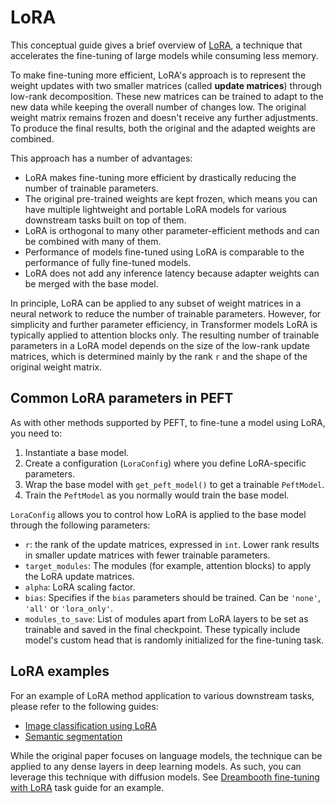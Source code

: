 <!--Copyright 2023 The HuggingFace Team. All rights reserved.

Licensed under the Apache License, Version 2.0 (the "License"); you may not use this file except in compliance with
the License. You may obtain a copy of the License at

http://www.apache.org/licenses/LICENSE-2.0

Unless required by applicable law or agreed to in writing, software distributed under the License is distributed on
an "AS IS" BASIS, WITHOUT WARRANTIES OR CONDITIONS OF ANY KIND, either express or implied. See the License for the
specific language governing permissions and limitations under the License.
-->

# LoRA 

This conceptual guide gives a brief overview of [LoRA](https://arxiv.org/abs/2106.09685), a technique that accelerates 
the fine-tuning of large models while consuming less memory. 

To make fine-tuning more efficient, LoRA's approach is to represent the weight updates with two smaller 
matrices (called **update matrices**) through low-rank decomposition. These new matrices can be trained to adapt to the 
new data while keeping the overall number of changes low. The original weight matrix remains frozen and doesn't receive 
any further adjustments. To produce the final results, both the original and the adapted weights are combined.

This approach has a number of advantages: 

* LoRA makes fine-tuning more efficient by drastically reducing the number of trainable parameters.
* The original pre-trained weights are kept frozen, which means you can have multiple lightweight and portable LoRA models for various downstream tasks built on top of them.
* LoRA is orthogonal to many other parameter-efficient methods and can be combined with many of them.
* Performance of models fine-tuned using LoRA is comparable to the performance of fully fine-tuned models.
* LoRA does not add any inference latency because adapter weights can be merged with the base model.

In principle, LoRA can be applied to any subset of weight matrices in a neural network to reduce the number of trainable 
parameters. However, for simplicity and further parameter efficiency, in Transformer models LoRA is typically applied to 
attention blocks only. The resulting number of trainable parameters in a LoRA model depends on the size of the low-rank 
update matrices, which is determined mainly by the rank `r` and the shape of the original weight matrix.

## Common LoRA parameters in PEFT

As with other methods supported by PEFT, to fine-tune a model using LoRA, you need to:

1. Instantiate a base model.
2. Create a configuration (`LoraConfig`) where you define LoRA-specific parameters.
3. Wrap the base model with `get_peft_model()` to get a trainable `PeftModel`.
4. Train the `PeftModel` as you normally would train the base model.

`LoraConfig` allows you to control how LoRA is applied to the base model through the following parameters: 

- `r`: the rank of the update matrices, expressed in `int`. Lower rank results in smaller update matrices with fewer trainable parameters.
- `target_modules`: The modules (for example, attention blocks) to apply the LoRA update matrices.
- `alpha`: LoRA scaling factor.
- `bias`: Specifies if the `bias` parameters should be trained. Can be `'none'`, `'all'` or `'lora_only'`.
- `modules_to_save`: List of modules apart from LoRA layers to be set as trainable and saved in the final checkpoint. These typically include model's custom head that is randomly initialized for the fine-tuning task.

## LoRA examples

For an example of LoRA method application to various downstream tasks, please refer to the following guides:

* [Image classification using LoRA](../task_guides/image_classification_lora)
* [Semantic segmentation](../task_guides/semantic_segmentation_lora)

While the original paper focuses on language models, the technique can be applied to any dense layers in deep learning 
models. As such, you can leverage this technique with diffusion models. See [Dreambooth fine-tuning with LoRA](../task_guides/task_guides/dreambooth_lora) task guide for an example.
